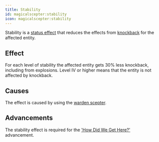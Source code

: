 ```yaml
---
title: Stability
id: magicalscepter:stability
icon: magicalscepter:stability
---
```


Stability is a [status effect](https://minecraft.wiki/w/Effect) that reduces the effects from [knockback](https://minecraft.wiki/w/Knockback_(mechanic)) for the affected entity.


## Effect

For each level of stability the affected entity gets 30% less knockback, including from explosions.
Level IV or higher means that the entity is not affected by knockback.


## Causes

The effect is caused by using the [warden scepter](../scepters/warden_scepter).


## Advancements

The stability effect is required for the ['How Did We Get Here?'](https://minecraft.wiki/w/Tutorial:Advancement_guide/Nether_tab#How_Did_We_Get_Here?) advancement.